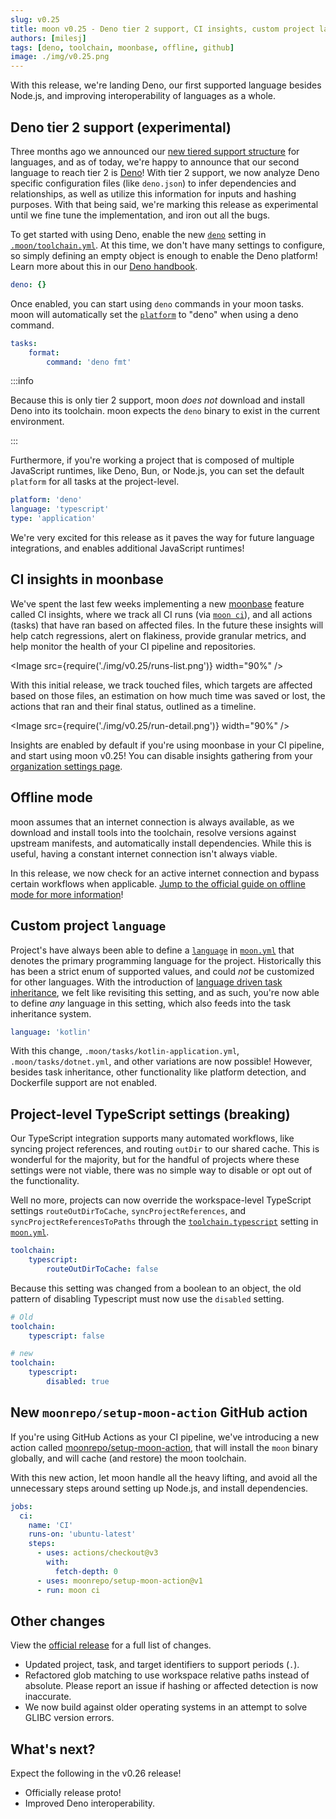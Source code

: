 ```yaml
---
slug: v0.25
title: moon v0.25 - Deno tier 2 support, CI insights, custom project languages, and more
authors: [milesj]
tags: [deno, toolchain, moonbase, offline, github]
image: ./img/v0.25.png
---
```



With this release, we're landing Deno, our first supported language besides Node.js, and improving
interoperability of languages as a whole.

<!--truncate-->

## Deno tier 2 support (experimental)

Three months ago we announced our [new tiered support structure](./v0.21) for languages, and as of
today, we're happy to announce that our second language to reach tier 2 is
[Deno](https://deno.land)! With tier 2 support, we now analyze Deno specific configuration files
(like `deno.json`) to infer dependencies and relationships, as well as utilize this information for
inputs and hashing purposes. With that being said, we're marking this release as experimental until
we fine tune the implementation, and iron out all the bugs.

To get started with using Deno, enable the new [`deno`](/docs/config/toolchain#deno) setting in
[`.moon/toolchain.yml`](/docs/config/toolchain). At this time, we don't have many settings to
configure, so simply defining an empty object is enough to enable the Deno platform! Learn more
about this in our [Deno handbook](/docs/guides/javascript/deno-handbook).

```yaml title=".moon/toolchain.yml"
deno: {}
```

Once enabled, you can start using `deno` commands in your moon tasks. moon will automatically set
the [`platform`](/docs/config/project#platform-1) to "deno" when using a deno command.

```yaml title="moon.yml"
tasks:
	format:
		command: 'deno fmt'
```

:::info

Because this is only tier 2 support, moon _does not_ download and install Deno into its toolchain.
moon expects the `deno` binary to exist in the current environment.

:::

Furthermore, if you're working a project that is composed of multiple JavaScript runtimes, like
Deno, Bun, or Node.js, you can set the default `platform` for all tasks at the project-level.

```yaml title="moon.yml"
platform: 'deno'
language: 'typescript'
type: 'application'
```

We're very excited for this release as it paves the way for future language integrations, and
enables additional JavaScript runtimes!

## CI insights in moonbase

We've spent the last few weeks implementing a new [moonbase](https://moonrepo.app) feature called CI
insights, where we track all CI runs (via [`moon ci`](/docs/commands/ci)), and all actions (tasks)
that have ran based on affected files. In the future these insights will help catch regressions,
alert on flakiness, provide granular metrics, and help monitor the health of your CI pipeline and
repositories.

<Image src={require('./img/v0.25/runs-list.png')} width="90%" />

With this initial release, we track touched files, which targets are affected based on those files,
an estimation on how much time was saved or lost, the actions that ran and their final status,
outlined as a timeline.

<Image src={require('./img/v0.25/run-detail.png')} width="90%" />

Insights are enabled by default if you're using moonbase in your CI pipeline, and start using moon
v0.25! You can disable insights gathering from your
[organization settings page](https://moonrepo.app).

## Offline mode

moon assumes that an internet connection is always available, as we download and install tools into
the toolchain, resolve versions against upstream manifests, and automatically install dependencies.
While this is useful, having a constant internet connection isn't always viable.

In this release, we now check for an active internet connection and bypass certain workflows when
applicable.
[Jump to the official guide on offline mode for more information](/docs/guides/offline-mode)!

## Custom project `language`

Project's have always been able to define a [`language`](/docs/config/project#language) in
[`moon.yml`](/docs/config/project) that denotes the primary programming language for the project.
Historically this has been a strict enum of supported values, and could _not_ be customized for
other languages. With the introduction of
[language driven task inheritance](./v0.23#new-scoped-tasks-with-moontasksyml), we felt like
revisiting this setting, and as such, you're now able to define _any_ language in this setting,
which also feeds into the task inheritance system.

```yaml title="moon.yml"
language: 'kotlin'
```

With this change, `.moon/tasks/kotlin-application.yml`, `.moon/tasks/dotnet.yml`, and other
variations are now possible! However, besides task inheritance, other functionality like platform
detection, and Dockerfile support are not enabled.

## Project-level TypeScript settings (breaking)

Our TypeScript integration supports many automated workflows, like syncing project references, and
routing `outDir` to our shared cache. This is wonderful for the majority, but for the handful of
projects where these settings were not viable, there was no simple way to disable or opt out of the
functionality.

Well no more, projects can now override the workspace-level TypeScript settings
`routeOutDirToCache`, `syncProjectReferences`, and `syncProjectReferencesToPaths` through the
[`toolchain.typescript`](/docs/config/project#typescript) setting in
[`moon.yml`](/docs/config/project).

```yaml title="moon.yml"
toolchain:
	typescript:
		routeOutDirToCache: false
```

Because this setting was changed from a boolean to an object, the old pattern of disabling
Typescript must now use the `disabled` setting.

```yaml title="moon.yml"
# Old
toolchain:
	typescript: false

# new
toolchain:
	typescript:
		disabled: true
```

## New `moonrepo/setup-moon-action` GitHub action

If you're using GitHub Actions as your CI pipeline, we've introducing a new action called
[moonrepo/setup-moon-action](https://github.com/moonrepo/setup-moon-action), that will install the
`moon` binary globally, and will cache (and restore) the moon toolchain.

With this new action, let moon handle all the heavy lifting, and avoid all the unnecessary steps
around setting up Node.js, and install dependencies.

```yaml
jobs:
  ci:
    name: 'CI'
    runs-on: 'ubuntu-latest'
    steps:
      - uses: actions/checkout@v3
        with:
          fetch-depth: 0
      - uses: moonrepo/setup-moon-action@v1
      - run: moon ci
```

## Other changes

View the
[official release](https://github.com/moonrepo/moon/releases/tag/%40moonrepo%2Fcli%400.25.0) for a
full list of changes.

- Updated project, task, and target identifiers to support periods (`.`).
- Refactored glob matching to use workspace relative paths instead of absolute. Please report an
  issue if hashing or affected detection is now inaccurate.
- We now build against older operating systems in an attempt to solve GLIBC version errors.

## What's next?

Expect the following in the v0.26 release!

- Officially release proto!
- Improved Deno interoperability.
